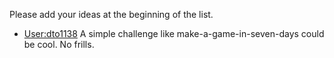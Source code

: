 Please add your ideas at the beginning of the list.

* [[User:dto1138]] A simple challenge like make-a-game-in-seven-days could be cool. No frills.